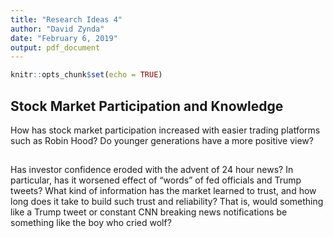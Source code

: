 ---
title: "Research Ideas 4"
author: "David Zynda"
date: "February 6, 2019"
output: pdf_document
---

```{r setup, include=FALSE}
knitr::opts_chunk$set(echo = TRUE)
```

## Stock Market Participation and Knowledge

How has stock market participation increased with easier trading platforms such as Robin Hood? Do younger generations have a more positive view?

## 

Has investor confidence eroded with the advent of 24 hour news? In particular, has it worsened effect of "words" of fed officials and Trump tweets? What kind of information has the market learned to trust, and how long does it take to build such trust and reliability? That is, would something like a Trump tweet or constant CNN breaking news notifications be something like the boy who cried wolf?

